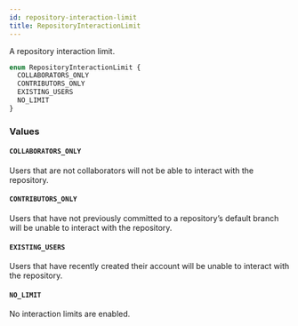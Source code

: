 ```yaml
---
id: repository-interaction-limit
title: RepositoryInteractionLimit
---
```


A repository interaction limit.

```graphql
enum RepositoryInteractionLimit {
  COLLABORATORS_ONLY
  CONTRIBUTORS_ONLY
  EXISTING_USERS
  NO_LIMIT
}
```

### Values

#### `COLLABORATORS_ONLY`

Users that are not collaborators will not be able to interact with the repository.

#### `CONTRIBUTORS_ONLY`

Users that have not previously committed to a repository’s default branch will be unable to interact with the repository.

#### `EXISTING_USERS`

Users that have recently created their account will be unable to interact with the repository.

#### `NO_LIMIT`

No interaction limits are enabled.
